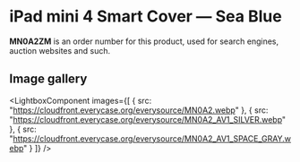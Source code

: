 
# iPad mini 4 Smart Cover — Sea Blue

<Callout type='info' emoji='👉🏻'>**MN0A2ZM** is an order number for this product, used for search engines, auction websites and such.</Callout>

## Image gallery

<LightboxComponent
    images={[
      {
        src: "https://cloudfront.everycase.org/everysource/MN0A2.webp"
      },
      {
        src: "https://cloudfront.everycase.org/everysource/MN0A2_AV1_SILVER.webp"
      },
      {
        src: "https://cloudfront.everycase.org/everysource/MN0A2_AV1_SPACE_GRAY.webp"
      }
    ]}
  />

